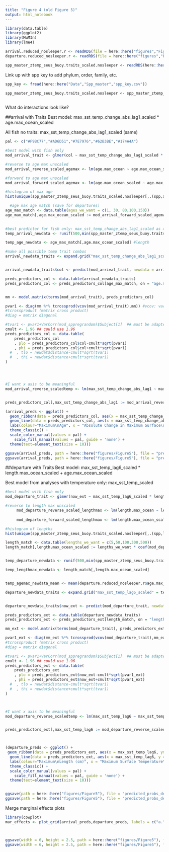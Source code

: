 ```yaml
---
title: "Figure 4 (old Figure 5)"
output: html_notebook
---
```


```r
library(data.table)
library(ggplot2)
library(MuMIn)
library(lme4)

arrival.reduced_nosleeper.r <- readRDS(file = here::here("figures","Figure5","arrival.reduced_nosleeper.r.rds"))
departure.reduced_nosleeper.r <- readRDS(file = here::here("figures","Figure5","departure.reduced_nosleeper.r.rds"))

spp_master_ztemp_seus_buoy.traits_scaled.nosleeper <- readRDS(here::here("figures","Figure5","spp_master_ztemp_seus_buoy.traits_scaled.nosleeper.rds"))
```

Link up with spp key to add phylum, order, family, etc.
```r
spp_key <- fread(here::here("Data","Spp_master","spp_key.csv"))

spp_master_ztemp_seus_buoy.traits_scaled.nosleeper <- spp_master_ztemp_seus_buoy.traits_scaled.nosleeper[spp_key, on = "spp"]
    
```

What do interactions look like?

##arrival with Traits
Best model: max_sst_temp_change_abs_lag1_scaled * age.max_ocean_scaled

All fish no traits: max_sst_temp_change_abs_lag1_scaled (same)


```r
pal <- c("#F9BC77","#AD6D51","#7E7976","#62B3BE","#174A4A")

#best model with fish only 
mod_arrival_trait <- glmer(col ~ max_sst_temp_change_abs_lag1_scaled * age.max_ocean_scaled + (1|reg)  + (1|class) + (1|order) + (1|family) + (1|genus) + (1|spp), family = "binomial", data = arrival.reduced_nosleeper.r, nAGQ = 0)

#reverse to age max unscaled
mod_arrival_reverse_scaled_agemax <- lm(age.max_ocean ~ age.max_ocean_scaled, data = spp_master_ztemp_seus_buoy.traits_scaled.nosleeper) 

#forward to age max unscaled
mod_arrival_forward_scaled_agemax <- lm(age.max_ocean_scaled ~ age.max_ocean, data = spp_master_ztemp_seus_buoy.traits_scaled.nosleeper) 

#histogram of max age
hist(unique(spp_master_ztemp_seus_buoy.traits_scaled.nosleeper[,.(spp,age.max_ocean)]$age.max_ocean))

  #age max age match (save for departures)
age_max_match <- data.table(ages_we_want = c(1, 30, 80,100,150))
age_max_match[,age.max_ocean_scaled := mod_arrival_forward_scaled_agemax$coefficients[1] + mod_arrival_forward_scaled_agemax$coefficients[2]*ages_we_want]
        

#best predictor for fish only: max_sst_temp_change_abs_lag1_scaled as x axis
temp_arrival_newdata <- runif(500,min(spp_master_ztemp_seus_buoy.traits_scaled.nosleeper$max_sst_temp_change_abs_lag1_scaled, na.rm = T), max(spp_master_ztemp_seus_buoy.traits_scaled.nosleeper$max_sst_temp_change_abs_lag1_scaled, na.rm = T))

temp_age_newdata <- age_max_match[,age.max_ocean_scaled] #length

#make all possible temp trait combos
arrival_newdata_traits <- expand.grid("max_sst_temp_change_abs_lag1_scaled" = temp_arrival_newdata, "age.max_ocean_scaled" = temp_age_newdata)


arrival_newdata_traits$col <- predict(mod_arrival_trait, newdata = arrival_newdata_traits, re.form = NA)

preds_predictors_col <- data.table(arrival_newdata_traits)
preds_predictors_col <- preds_predictors_col[age_max_match, on = "age.max_ocean_scaled"]


mm <- model.matrix(terms(mod_arrival_trait), preds_predictors_col)

pvar1 <- diag(mm %*% tcrossprod(vcov(mod_arrival_trait),mm)) #vcov: variance/covariance matrix for fitted model object
#tcrossproduct (matrix cross product)
#diag = matrix diagonal

#tvar1 <- pvar1+VarCorr(mod_sppregrandom)$Subject[1]  ## must be adapted for more complex models
cmult <- 1.96 ## could use 1.96
preds_predictors_col <- data.table(
    preds_predictors_col
    , plo = preds_predictors_col$col-cmult*sqrt(pvar1)
    , phi = preds_predictors_col$col+cmult*sqrt(pvar1)
  #  , tlo = newdat$distance-cmult*sqrt(tvar1)
  #  , thi = newdat$distance+cmult*sqrt(tvar1)
)




#I want x axis to be meaningful
mod_arrival_reverse_scaledtemp <- lm(max_sst_temp_change_abs_lag1 ~ max_sst_temp_change_abs_lag1_scaled, data = spp_master_ztemp_seus_buoy.traits_scaled.nosleeper)


preds_predictors_col[,max_sst_temp_change_abs_lag1 := mod_arrival_reverse_scaledtemp$coefficients[2]*max_sst_temp_change_abs_lag1_scaled + mod_arrival_reverse_scaledtemp$coefficients[1] ]

(arrival_preds <- ggplot() +
  geom_ribbon(data = preds_predictors_col, aes(x = max_sst_temp_change_abs_lag1, ymin = exp(plo)/(1+exp(plo)), ymax = exp(phi)/(1+exp(phi)), fill = as.factor(ages_we_want)), alpha = 0.2) +
  geom_line(data = preds_predictors_col, aes(x = max_sst_temp_change_abs_lag1, y = exp(col)/(1+exp(col)), color = as.factor(ages_we_want)),size = 0.7) +
  labs(colour="Maximum\nAge", x = "Absolute Change in Maximum Surface\nTemperature Lagged One Year (\u00B0C)", y = "Probability of Gain") +
  theme_classic() +
  scale_color_manual(values = pal) +
    scale_fill_manual(values = pal, guide = 'none') +
  theme(text=element_text(size = 10)))

ggsave(arrival_preds, path = here::here("figures/Figure5"), file = "predicted_probs_arrival_maxage_nosleeper.jpg")
ggsave(arrival_preds, path = here::here("figures/Figure5"), file = "predicted_probs_arrival_maxage_nosleeper.eps")


```

##departure with Traits
Best model: 		max_sst_temp_lag6_scaled * length.max_ocean_scaled + age.max_ocean_scaled

Best model from analyses with temperature only: max_sst_temp_scaled

```r
#best model with fish only 
mod_departure_trait <- glmer(now_ext ~ max_sst_temp_lag6_scaled * length.max_ocean_scaled + age.max_ocean_scaled + (1|reg)  + (1|class) + (1|order) + (1|family) + (1|genus) + (1|spp), family = "binomial", data = departure.reduced_nosleeper.r, nAGQ = 0)

#reverse to length max unscaled
     mod_departure_reverse_scaled_lengthmax <- lm(length.max_ocean ~ length.max_ocean_scaled, data = spp_master_ztemp_seus_buoy.traits_scaled.nosleeper) 
      
     mod_departure_forward_scaled_lengthmax <- lm(length.max_ocean_scaled ~ length.max_ocean, data = spp_master_ztemp_seus_buoy.traits_scaled.nosleeper)

#histogram of lengths
hist(unique(spp_master_ztemp_seus_buoy.traits_scaled.nosleeper[,.(spp,length.max_ocean)]$length.max_ocean))

length_match <- data.table(lengths_we_want = c(5,50,100,300,500))
length_match[,length.max_ocean_scaled := lengths_we_want * coef(mod_departure_forward_scaled_lengthmax)[2] + coef(mod_departure_forward_scaled_lengthmax)[1]]


temp_departure_newdata <- runif(500,min(spp_master_ztemp_seus_buoy.traits_scaled.nosleeper$max_sst_temp_lag6_scaled, na.rm = T), max(spp_master_ztemp_seus_buoy.traits_scaled.nosleeper$max_sst_temp_lag6_scaled, na.rm = T))

temp_lengthmax_newdata <- length_match[,length.max_ocean_scaled]


temp_agemax_newdata_mean <- mean(departure.reduced_nosleeper.r$age.max_ocean_scaled, na.rm = T)

departure_newdata_traits <- expand.grid("max_sst_temp_lag6_scaled" = temp_departure_newdata, "length.max_ocean_scaled" = temp_lengthmax_newdata, "age.max_ocean_scaled" = temp_agemax_newdata_mean)


departure_newdata_traits$now_ext <- predict(mod_departure_trait, newdata = departure_newdata_traits, re.form = NA)

preds_predictors_ext <- data.table(departure_newdata_traits)
preds_predictors_ext <- preds_predictors_ext[length_match, on = "length.max_ocean_scaled"]

mm_ext <- model.matrix(terms(mod_departure_trait), preds_predictors_ext)

pvar1_ext <- diag(mm_ext %*% tcrossprod(vcov(mod_departure_trait),mm_ext)) #vcov: variance/covariance matrix for fitted model object
#tcrossproduct (matrix cross product)
#diag = matrix diagonal

#tvar1 <- pvar1+VarCorr(mod_sppregrandom)$Subject[1]  ## must be adapted for more complex models
cmult <- 1.96 ## could use 1.96
preds_predictors_ext <- data.table(
    preds_predictors_ext
    , plo = preds_predictors_ext$now_ext-cmult*sqrt(pvar1_ext)
    , phi = preds_predictors_ext$now_ext+cmult*sqrt(pvar1_ext)
  #  , tlo = newdat$distance-cmult*sqrt(tvar1)
  #  , thi = newdat$distance+cmult*sqrt(tvar1)
)



#I want x axis to be meaningful
mod_departure_reverse_scaledtemp <- lm(max_sst_temp_lag6 ~ max_sst_temp_lag6_scaled, data = spp_master_ztemp_seus_buoy.traits_scaled.nosleeper)


preds_predictors_ext[,max_sst_temp_lag6 := mod_departure_reverse_scaledtemp$coefficients[2]*max_sst_temp_lag6_scaled + mod_departure_reverse_scaledtemp$coefficients[1] ]



(departure_preds <- ggplot() +
 geom_ribbon(data = preds_predictors_ext, aes(x = max_sst_temp_lag6, ymin = exp(plo)/(1+exp(plo)), ymax = exp(phi)/(1+exp(phi)), fill = as.factor(lengths_we_want)), alpha = 0.2) +
  geom_line(data = preds_predictors_ext, aes(x = max_sst_temp_lag6, y = exp(now_ext)/(1+exp(now_ext)), color = as.factor(lengths_we_want)),size = 0.7) +
  labs(colour="Maximum\nLength (cm)", x = "Maximum Surface Temperature\n Lagged Six Years (\u00B0C)", y = "Probability of Loss") +
  theme_classic() +
  scale_color_manual(values = pal) +
    scale_fill_manual(values = pal, guide = 'none') +
  theme(text=element_text(size = 10)))


ggsave(path = here::here("figures/Figure5"), file = "predicted_probs_departure_maxlength_nosleeper.jpg")
ggsave(path = here::here("figures/Figure5"), file = "predicted_probs_departure_maxlength_nosleeper.eps")


```


Merge marginal effects plots
```r
library(cowplot)
mar_effects <- plot_grid(arrival_preds,departure_preds, labels = c("a.","b."), label_size = 10)



ggsave(width = 6, height = 2.5, path = here::here("figures/Figure5"), file = "Figure5_margeffect_nosleeper.jpg")
ggsave(width = 6, height = 2.5, path = here::here("figures/Figure5"), file = "Figure5_margeffect_nosleeper.eps")

```